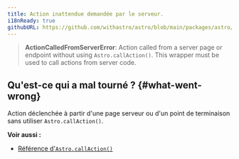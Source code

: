 ```yaml
---
title: Action inattendue demandée par le serveur.
i18nReady: true
githubURL: https://github.com/withastro/astro/blob/main/packages/astro/src/core/errors/errors-data.ts
---
```


> **ActionCalledFromServerError**: Action called from a server page or endpoint without using `Astro.callAction()`. This wrapper must be used to call actions from server code.

## Qu'est-ce qui a mal tourné ? \{#what-went-wrong\}
Action déclenchée à partir d'une page serveur ou d'un point de terminaison sans utiliser `Astro.callAction()`.

**Voir aussi :**
-  [Référence d'`Astro.callAction()`](/fr/reference/api-reference/#astrocallaction)
